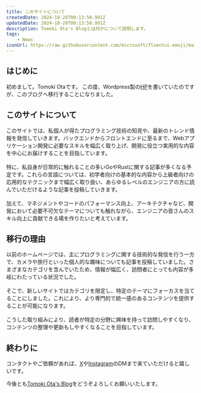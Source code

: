 ```yaml
---
title: このサイトについて
createdDate: 2024-10-28T00:13:50.991Z
updatedDate: 2024-10-28T00:13:50.991Z
description: Tomoki Ota's Blogとは何かについて説明します。
tags: 
    - News
iconUrl: https://raw.githubusercontent.com/microsoft/fluentui-emoji/main/assets/Dog%20face/Flat/dog_face_flat.svg
---
```


## はじめに

初めまして。Tomoki Otaです。
この度、Wordpress製の[HP](https://tomomon.jp/)を書いていたのですが、このブログへ移行することになりました。

## このサイトについて

このサイトでは、私個人が得たプログラミング技術の知見や、最新のトレンド情報を発信していきます。バックエンドからフロントエンドに至るまで、Webアプリケーション開発に必要なスキルを幅広く取り上げ、開発に役立つ実用的な内容を中心にお届けすることを目指しています。<br /><br />
特に、私自身が日常的に触れることの多いGoやRustに関する記事が多くなる予定です。これらの言語については、初学者向けの基本的な内容から上級者向けの応用的なテクニックまで幅広く取り扱い、あらゆるレベルのエンジニアの方に読んでいただけるような記事を投稿していきます。<br /><br />
加えて、マネジメントやコードのパフォーマンス向上、アーキテクチャなど、開発において必要不可欠なテーマについても触れながら、エンジニアの皆さんのスキル向上に貢献できる場を作りたいと考えています。

## 移行の理由

以前のホームページでは、主にプログラミングに関する技術的な発信を行う一方で、カメラや旅行といった個人的な趣味についても記事を投稿していました。さまざまなカテゴリを含んでいたため、情報が幅広く、訪問者にとっても内容が多岐にわたっている状況でした。 <br /><br />
そこで、新しいサイトではカテゴリを限定し、特定のテーマにフォーカスを当てることにしました。これにより、より専門的で統一感のあるコンテンツを提供することが可能になります。<br /><br />
こうした取り組みにより、読者が特定の分野に興味を持って訪問しやすくなり、コンテンツの整理や更新もしやすくなることを目指しています。

## 終わりに

コンタクトやご依頼があれば、[X](https://x.com/tomomon1227)や[Instagram](https://www.instagram.com/tomomon1227/)のDMまで来ていただけると嬉しいです。

今後とも[Tomoki Ota's Blog](https://tomomon-blog.pages.dev/)をどうぞよろしくお願いいたします。
